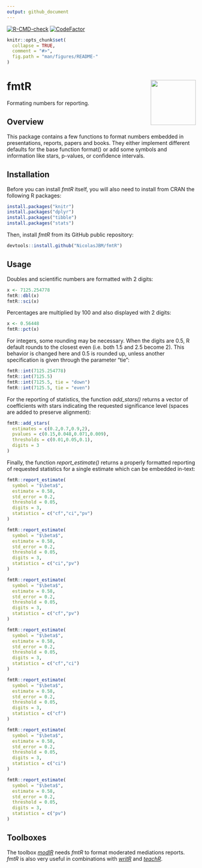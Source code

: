 ```yaml
---
output: github_document
---
```



<!-- badges: start -->
[![R-CMD-check](https://github.com/NicolasJBM/fmtR/workflows/R-CMD-check/badge.svg)](https://github.com/NicolasJBM/fmtR/actions)
[![CodeFactor](https://www.codefactor.io/repository/github/nicolasjbm/fmtr/badge)](https://www.codefactor.io/repository/github/nicolasjbm/fmtr)
<!-- badges: end -->


```r
knitr::opts_chunk$set(
  collapse = TRUE,
  comment = "#>",
  fig.path = "man/figures/README-"
)
```

# fmtR <img src="man/figures/logo.svg" align="right" width="120" />

Formating numbers for reporting.



## Overview

This package contains a few functions to format numbers embedded in presentations, reports, papers and books. They either implement different defaults for the base function format() or add some symbols and information like stars, p-values, or confidence intervals.  


## Installation

Before you can install *fmtR* itself, you will also need to install from CRAN the following R packages:  

```r
install.packages("knitr")
install.packages("dplyr")
install.packages("tibble")
install.packages("stats")
```

Then, install *fmtR* from its GitHub public repository:  

```r
devtools::install.github("NicolasJBM/fmtR")
```



## Usage

Doubles and scientific numbers are formatted with 2 digits:   

```r
x <- 7125.254778
fmtR::dbl(x)
fmtR::sci(x)
```
Percentages are multiplied by 100 and also displayed with 2 digits:  

```r
x <- 0.56448
fmtR::pct(x)
```
For integers, some rounding may be necessary. When the digits are 0.5, R default rounds to the closest even (i.e. both 1.5 and 2.5 become 2). This behavior is changed here and 0.5 is rounded up, unless another specification is given through the parameter "tie":  

```r
fmtR::int(7125.254778)
fmtR::int(7125.5)
fmtR::int(7125.5, tie = "down")
fmtR::int(7125.5, tie = "even")
```

For the reporting of statistics, the function *add_stars()* returns a vector of coefficients with stars indicating the requested significance level (spaces are added to preserve alignment):  

```r
fmtR::add_stars(
  estimates = c(0.2,0.7,0.9,2),
  pvalues = c(0.15,0.048,0.071,0.009),
  thresholds = c(0.01,0.05,0.1),
  digits = 3
)
```

Finally, the function *report_estimate()* returns a properly formatted reporting of requested statistics for a single estimate which can be embedded in-text:  

```r
fmtR::report_estimate(
  symbol = "$\beta$",
  estimate = 0.58,
  std_error = 0.2,
  threshold = 0.05,
  digits = 3,
  statistics = c("cf","ci","pv")
)

fmtR::report_estimate(
  symbol = "$\beta$",
  estimate = 0.58,
  std_error = 0.2,
  threshold = 0.05,
  digits = 3,
  statistics = c("ci","pv")
)

fmtR::report_estimate(
  symbol = "$\beta$",
  estimate = 0.58,
  std_error = 0.2,
  threshold = 0.05,
  digits = 3,
  statistics = c("cf","pv")
)

fmtR::report_estimate(
  symbol = "$\beta$",
  estimate = 0.58,
  std_error = 0.2,
  threshold = 0.05,
  digits = 3,
  statistics = c("cf","ci")
)

fmtR::report_estimate(
  symbol = "$\beta$",
  estimate = 0.58,
  std_error = 0.2,
  threshold = 0.05,
  digits = 3,
  statistics = c("cf")
)

fmtR::report_estimate(
  symbol = "$\beta$",
  estimate = 0.58,
  std_error = 0.2,
  threshold = 0.05,
  digits = 3,
  statistics = c("ci")
)

fmtR::report_estimate(
  symbol = "$\beta$",
  estimate = 0.58,
  std_error = 0.2,
  threshold = 0.05,
  digits = 3,
  statistics = c("pv")
)
```



## Toolboxes

The toolbox *[modlR](https://github.com/NicolasJBM/modlR)* needs *fmtR* to format moderated mediations reports. *fmtR* is also very useful in combinations with *[writR](https://github.com/NicolasJBM/writR)* and *[teachR](https://github.com/NicolasJBM/teachR)*.
